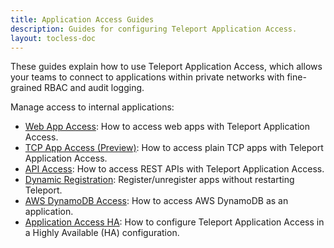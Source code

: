 ```yaml
---
title: Application Access Guides
description: Guides for configuring Teleport Application Access.
layout: tocless-doc
---
```


These guides explain how to use Teleport Application Access, which allows your
teams to connect to applications within private networks with fine-grained RBAC
and audit logging.

Manage access to internal applications:

- [Web App Access](./guides/connecting-apps.mdx): How to access web apps with Teleport Application Access.
- [TCP App Access (Preview)](./guides/tcp.mdx): How to access plain TCP apps with Teleport Application Access.
- [API Access](./guides/api-access.mdx): How to access REST APIs with Teleport Application Access.
- [Dynamic Registration](./guides/dynamic-registration.mdx): Register/unregister apps without restarting Teleport.
- [AWS DynamoDB Access](./guides/dynamodb.mdx): How to access AWS DynamoDB as an application.
- [Application Access HA](./guides/ha.mdx): How to configure Teleport Application Access in a Highly Available (HA) configuration.

